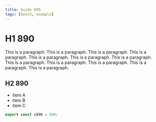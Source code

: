 ```yaml
---
title: Guide 890
tags: [bench, example]
---
```


# H1 890

This is a paragraph. This is a paragraph. This is a paragraph. This is a paragraph. This is a paragraph. This is a paragraph. This is a paragraph. This is a paragraph. This is a paragraph. This is a paragraph. This is a paragraph. This is a paragraph. 

## H2 890

- item A
- item B
- item C

```ts
export const v890 = 890;
```
